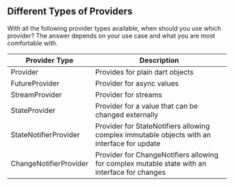 ## Different Types of Providers

With all the following provider types available, when should you use which provider?
The answer depends on your use case and what you are most comfortable with.

| Provider Type          | Description                                                                                   |
| ---------------------- | --------------------------------------------------------------------------------------------- |
| Provider               | Provides for plain dart objects                                                               |
| FutureProvider         | Provider for async values                                                                     |
| StreamProvider         | Provider for streams                                                                          |
| StateProvider          | Provider for a value that can be changed externally                                           |
| StateNotifierProvider  | Provider for StateNotifiers allowing complex immutable objects with an interface for update   |
| ChangeNotifierProvider | Provider for ChangeNotifiers allowing for complex mutable state with an interface for changes |
